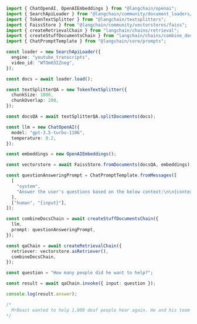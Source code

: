 ```typescript
import { ChatOpenAI, OpenAIEmbeddings } from "@langchain/openai";
import { SearchApiLoader } from "@langchain/community/document_loaders/web/searchapi";
import { TokenTextSplitter } from "@langchain/textsplitters";
import { FaissStore } from "@langchain/community/vectorstores/faiss";
import { createRetrievalChain } from "langchain/chains/retrieval";
import { createStuffDocumentsChain } from "langchain/chains/combine_documents";
import { ChatPromptTemplate } from "@langchain/core/prompts";

const loader = new SearchApiLoader({
  engine: "youtube_transcripts",
  video_id: "WTOm65IZneg",
});

const docs = await loader.load();

const textSplitterQA = new TokenTextSplitter({
  chunkSize: 1000,
  chunkOverlap: 200,
});

const docsQA = await textSplitterQA.splitDocuments(docs);

const llm = new ChatOpenAI({
  model: "gpt-3.5-turbo-1106",
  temperature: 0.2,
});

const embeddings = new OpenAIEmbeddings();

const vectorstore = await FaissStore.fromDocuments(docsQA, embeddings);

const questionAnsweringPrompt = ChatPromptTemplate.fromMessages([
  [
    "system",
    "Answer the user's questions based on the below context:\n\n{context}",
  ],
  ["human", "{input}"],
]);

const combineDocsChain = await createStuffDocumentsChain({
  llm,
  prompt: questionAnsweringPrompt,
});

const qaChain = await createRetrievalChain({
  retriever: vectorstore.asRetriever(),
  combineDocsChain,
});

const question = "How many people did he want to help?";

const result = await qaChain.invoke({ input: question });

console.log(result.answer);

/*
  MrBeast wanted to help 1,000 deaf people hear again. He and his team were able to help over 40 people at the time of the video, and they were on their way to reaching their goal of 1,000.
*/
```
